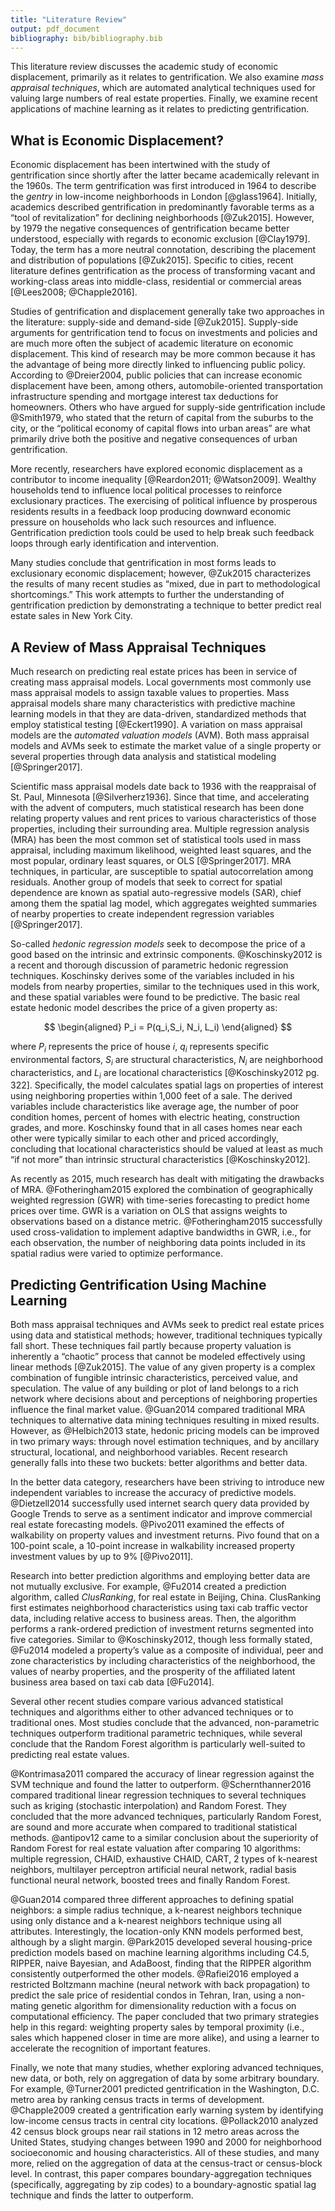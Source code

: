 ---
title: "Literature Review"
output: pdf_document
bibliography: bib/bibliography.bib
---

This literature review discusses the academic study of economic displacement, primarily as it relates to gentrification. We also examine _mass appraisal techniques_, which are automated analytical techniques used for valuing large numbers of real estate properties. Finally, we examine recent applications of machine learning as it relates to predicting gentrification.

## What is Economic Displacement?

Economic displacement has been intertwined with the study of gentrification since shortly after the latter became academically relevant in the 1960s. The term gentrification was first introduced in 1964 to describe the _gentry_ in low-income neighborhoods in London [@glass1964]. Initially, academics described gentrification in predominantly favorable terms as a "tool of revitalization" for declining neighborhoods [@Zuk2015]. However, by 1979 the negative consequences of gentrification became better understood, especially with regards to economic exclusion [@Clay1979]. Today, the term has a more neutral connotation, describing the placement and distribution of populations [@Zuk2015]. Specific to cities, recent literature defines gentrification as the process of transforming vacant and working-class areas into middle-class, residential or commercial areas [@Lees2008; @Chapple2016].

Studies of gentrification and displacement generally take two approaches in the literature: supply-side and demand-side [@Zuk2015]. Supply-side arguments for gentrification tend to focus on investments and policies and are much more often the subject of academic literature on economic displacement. This kind of research may be more common because it has the advantage of being more directly linked to influencing public policy. According to @Dreier2004, public policies that can increase economic displacement have been, among others, automobile-oriented transportation infrastructure spending and mortgage interest tax deductions for homeowners. Others who have argued for supply-side gentrification include @Smith1979, who stated that the return of capital from the suburbs to the city, or the "political economy of capital flows into urban areas" are what primarily drive both the positive and negative consequences of urban gentrification.  

More recently, researchers have explored economic displacement as a contributor to income inequality [@Reardon2011; @Watson2009]. Wealthy households tend to influence local political processes to reinforce exclusionary practices. The exercising of political influence by prosperous residents results in a feedback loop producing downward economic pressure on households who lack such resources and influence. Gentrification prediction tools could be used to help break such feedback loops through early identification and intervention. 

Many studies conclude that gentrification in most forms leads to exclusionary economic displacement; however, @Zuk2015 characterizes the results of many recent studies as "mixed, due in part to methodological shortcomings." This work attempts to further the understanding of gentrification prediction by demonstrating a technique to better predict real estate sales in New York City. 

## A Review of Mass Appraisal Techniques

Much research on predicting real estate prices has been in service of creating mass appraisal models. Local governments most commonly use mass appraisal models to assign taxable values to properties. Mass appraisal models share many characteristics with predictive machine learning models in that they are data-driven, standardized methods that employ statistical testing [@Eckert1990]. A variation on mass appraisal models are the _automated valuation models_ (AVM). Both mass appraisal models and AVMs seek to estimate the market value of a single property or several properties through data analysis and statistical modeling [@Springer2017]. 

Scientific mass appraisal models date back to 1936 with the reappraisal of St. Paul, Minnesota [@Silverherz1936]. Since that time, and accelerating with the advent of computers, much statistical research has been done relating property values and rent prices to various characteristics of those properties, including their surrounding area. Multiple regression analysis (MRA) has been the most common set of statistical tools used in mass appraisal, including maximum likelihood, weighted least squares, and the most popular, ordinary least squares, or OLS [@Springer2017]. MRA techniques, in particular, are susceptible to spatial autocorrelation among residuals. Another group of models that seek to correct for spatial dependence are known as spatial auto-regressive models (SAR), chief among them the spatial lag model, which aggregates weighted summaries of nearby properties to create independent regression variables [@Springer2017]. 

So-called _hedonic regression models_ seek to decompose the price of a good based on the intrinsic and extrinsic components. @Koschinsky2012 is a recent and thorough discussion of parametric hedonic regression techniques. Koschinsky derives some of the variables included in his models from nearby properties, similar to the techniques used in this work, and these spatial variables were found to be predictive. The basic real estate hedonic model describes the price of a given property as: 

$$
\begin{aligned}
 P_i = P(q_i,S_i, N_i, L_i)
\end{aligned}
$$

\noindent where $P_i$ represents the price of house $i$, $q_i$ represents specific environmental factors, $S_i$ are structural characteristics, $N_i$ are neighborhood characteristics, and $L_i$ are locational characteristics [@Koschinsky2012 pg. 322]. Specifically, the model calculates spatial lags on properties of interest using neighboring properties within 1,000 feet of a sale. The derived variables include characteristics like average age, the number of poor condition homes, percent of homes with electric heating, construction grades, and more. Koschinsky found that in all cases homes near each other were typically similar to each other and priced accordingly, concluding that locational characteristics should be valued at least as much "if not more" than intrinsic structural characteristics [@Koschinsky2012].

As recently as 2015, much research has dealt with mitigating the drawbacks of MRA. @Fotheringham2015 explored the combination of geographically weighted regression (GWR) with time-series forecasting to predict home prices over time. GWR is a variation on OLS that assigns weights to observations based on a distance metric. @Fotheringham2015 successfully used cross-validation to implement adaptive bandwidths in GWR, i.e., for each observation, the number of neighboring data points included in its spatial radius were varied to optimize performance. 


## Predicting Gentrification Using Machine Learning

Both mass appraisal techniques and AVMs seek to predict real estate prices using data and statistical methods; however, traditional techniques typically fall short. These techniques fail partly because property valuation is inherently a “chaotic” process that cannot be modeled effectively using linear methods [@Zuk2015]. The value of any given property is a complex combination of fungible intrinsic characteristics, perceived value, and speculation. The value of any building or plot of land belongs to a rich network where decisions about and perceptions of neighboring properties influence the final market value. @Guan2014 compared traditional MRA techniques to alternative data mining techniques resulting in mixed results. However, as @Helbich2013 state, hedonic pricing models can be improved in two primary ways: through novel estimation techniques, and by ancillary structural, locational, and neighborhood variables. Recent research generally falls into these two buckets: better algorithms and better data. 

In the better data category, researchers have been striving to introduce new independent variables to increase the accuracy of predictive models. @Dietzell2014 successfully used internet search query data provided by Google Trends to serve as a sentiment indicator and improve commercial real estate forecasting models. @Pivo2011 examined the effects of walkability on property values and investment returns.  Pivo found that on a 100-point scale, a 10-point increase in walkability increased property investment values by up to 9% [@Pivo2011].
 
Research into better prediction algorithms and employing better data are not mutually exclusive. For example, @Fu2014 created a prediction algorithm, called _ClusRanking_, for real estate in Beijing, China. ClusRanking first estimates neighborhood characteristics using taxi cab traffic vector data, including relative access to business areas. Then, the algorithm performs a rank-ordered prediction of investment returns segmented into five categories. Similar to @Koschinsky2012, though less formally stated, @Fu2014 modeled a property's value as a composite of individual, peer and zone characteristics by including characteristics of the neighborhood, the values of nearby properties, and the prosperity of the affiliated latent business area based on taxi cab data [@Fu2014].

Several other recent studies compare various advanced statistical techniques and algorithms either to other advanced techniques or to traditional ones. Most studies conclude that the advanced, non-parametric techniques outperform traditional parametric techniques, while several conclude that the Random Forest algorithm is particularly well-suited to predicting real estate values. 

@Kontrimasa2011 compared the accuracy of linear regression against the SVM technique and found the latter to outperform. @Schernthanner2016 compared traditional linear regression techniques to several techniques such as kriging (stochastic interpolation) and Random Forest. They concluded that the more advanced techniques, particularly Random Forest, are sound and more accurate when compared to traditional statistical methods. @antipov12 came to a similar conclusion about the superiority of Random Forest for real estate valuation after comparing 10 algorithms: multiple regression, CHAID, exhaustive CHAID, CART, 2 types of k-nearest neighbors, multilayer perceptron artificial neural network, radial basis functional neural network, boosted trees and finally Random Forest. 

@Guan2014 compared three different approaches to defining spatial neighbors: a simple radius technique, a k-nearest neighbors technique using only distance and a k-nearest neighbors technique using all attributes. Interestingly, the location-only KNN models performed best, although by a slight margin. @Park2015 developed several housing-price prediction models based on machine learning algorithms including C4.5, RIPPER, naive Bayesian, and AdaBoost, finding that the RIPPER algorithm consistently outperformed the other models. @Rafiei2016 employed a restricted Boltzmann machine (neural network with back propagation) to predict the sale price of residential condos in Tehran, Iran, using a non-mating genetic algorithm for dimensionality reduction with a focus on computational efficiency. The paper concluded that two  primary strategies help in this regard: weighting property sales by temporal proximity (i.e., sales which happened closer in time are more alike), and using a learner to accelerate the recognition of important features.

Finally, we note that many studies, whether exploring advanced techniques, new data, or both, rely on aggregation of data by some arbitrary boundary.  For example, @Turner2001 predicted gentrification in the Washington, D.C. metro area by ranking census tracts in terms of development. @Chapple2009 created a gentrification early warning system by identifying low-income census tracts in central city locations. @Pollack2010 analyzed 42 census block groups near rail stations in 12 metro areas across the United States, studying changes between 1990 and 2000 for neighborhood socioeconomic and housing characteristics. All of these studies, and many more, relied on the aggregation of data at the census-tract or census-block level. In contrast, this paper compares boundary-aggregation techniques (specifically, aggregating by zip codes) to a boundary-agnostic spatial lag technique and finds the latter to outperform. 
